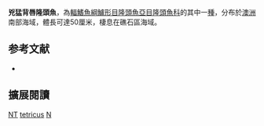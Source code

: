 {{Speciesbox
| image = Notolabrus tetricus.jpg
| image_width = 250px
| status = LC
| status_system = IUCN3.1
| genus = Notolabrus
| species = tetricus
| authority = [[Richardson|Richardson]], 1840
| synonyms = *''Labrus tetricus''<br /><small>Richardson, 1840</small>
*''Pseudolabrus tetricus''<br /><small>Richardson, 1840</small>
*''Tautoga tetrica''<br /><small>Richardson, 1840</small>
*''Labrichthys bleekeri''<br /><small>Castelnau, 1872</small>
*''Pseudolabrus bleekeri''<br /><small>Castelnau, 1872</small>
}}

'''兇猛背唇隆頭魚'''，為[[輻鰭魚綱|輻鰭魚綱]][[鱸形目|鱸形目]][[隆頭魚亞目|隆頭魚亞目]][[隆頭魚科|隆頭魚科]]的其中一[[種|種]]，分布於[[澳洲|澳洲]]南部海域，體長可達50厘米，棲息在礁石區海域。

==参考文献==
*{{FishBase_species|genus=Notolabrus|species=tetricus|year=2013|month=8}}
== 擴展閱讀 ==
{{refbegin}}
{{wikispecies-inline|Notolabrus tetricus|兇猛背唇隆頭魚}}
{{refend}}
{{Taxonbar|from=Q2085934}}

[[Category:IUCN红色名录无危物种|NT]]
[[Category:背唇隆頭魚屬|tetricus]]
[[Category:1840年描述的魚類|N]]


{{鱸形目小作品}}